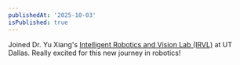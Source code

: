 ```yaml
---
publishedAt: '2025-10-03'
isPublished: true
---
```


Joined Dr. Yu Xiang's [Intelligent Robotics and Vision Lab (IRVL)](https://labs.utdallas.edu/irvl/) at UT Dallas. Really excited for this new journey in robotics!
